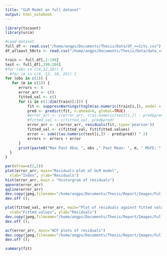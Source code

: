 ```yaml
---
title: "GLM Model on full dataset"
output: html_notebook
---
```


```r
library(tscount)
library(urca)
```

```r
#Load dataset
full_df <- read.csv("/home/angps/Documents/Thesis/Data/df_>=1cts.csv")
df_atleast_50cts <- read.csv("/home/angps/Documents/Thesis/Data/data_>=50cts.csv")
```

```r
train <- full_df[,1:198]
test <- full_df[,199:204]
#for (obs in c(6,12,18)) {
  #for (m in c(6, 12, 18, 24)) {
for (obs in c(1)) {
   for (m in c(1)) {
      errors <- 0
      error_arr <- c()
      fitted_val <- c()
      for (i in c(1:dim(train)[1])) {
          fit <- suppressWarnings(tsglm(as.numeric(train[i,]), model = list(past_obs = c(1:obs), past_mean = m), distr = "poisson"))
          pred <- predict(fit, n.ahead=6, global=TRUE)
          #error_arr <- c(error_arr, c(as.numeric(test[i,]) - pred$pred))
          #fitted_val <- c(fitted_val, pred$pred)
          error_arr <- c(error_arr, residuals(fit, type='pearson'))
          fitted_val <- c(fitted_val, fit$fitted.values)
          error <- sum(((as.numeric(test[i,]) - pred$pred)) ^ 2)
          errors <- errors + error
      }
      print(paste0("Max Past ObsL ", obs ," Past Mean: ", m, " MSFE: ", errors/6))
  }
}

```

```r
par(mfrow=c(2,2))
plot(error_arr, main="Residuals plot of GLM model", 
  xlab="Index", ylab="Residuals")
hist(error_arr, main = "Historgram of residuals")
qqnorm(error_arr)
qqline(error_arr)
dev.copy(jpeg,filename="/home/angps/Documents/Thesis/Report/Images/Full_GLM_resids.jpg");
dev.off ();

```

```r
plot(fitted_val, error_arr, main="Plot of residuals against fitted values", 
  xlab="Fitted values", ylab="Residuals")
dev.copy(jpeg,filename="/home/angps/Documents/Thesis/Report/Images/Full_GLM_resids_vs_fitted.jpg");
dev.off ();

```


```r
acf(error_arr, main="ACF plots of residuals")
dev.copy(jpeg,filename="/home/angps/Documents/Thesis/Report/Images/Full_GLM_acf.jpg");
dev.off ();
```

```r
summary(fit)
```



